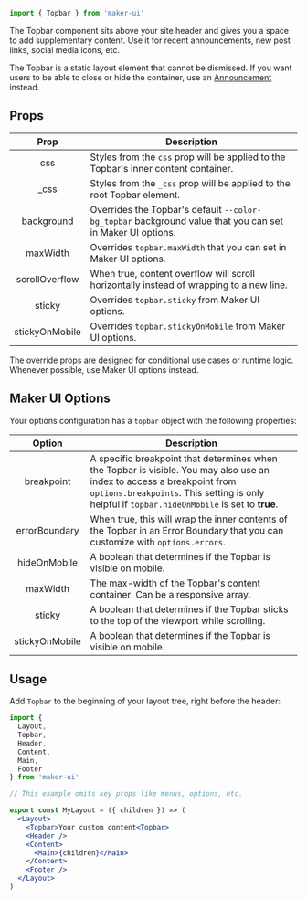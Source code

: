 <SEO
  title="Topbar"
  description="Use the Topbar component to add extra content above your header navigation."
/>

<Diagram component="Topbar">

```jsx
import { Topbar } from 'maker-ui'
```

</Diagram>

The Topbar component sits above your site header and gives you a space to add supplementary content. Use it for recent announcements, new post links, social media icons, etc.

The Topbar is a static layout element that cannot be dismissed. If you want users to be able to close or hide the container, use an [Announcement](/docs/elements/announcement) instead.

## Props

|      Prop      | Description                                                                                                                                   |
| :------------: | --------------------------------------------------------------------------------------------------------------------------------------------- |
|      css       | <Type name="object" /> Styles from the `css` prop will be applied to the Topbar's inner content container.                                    |
|     \_css      | <Type name="object" /> Styles from the `_css` prop will be applied to the root Topbar element.                                                |
|   background   | <Type name="ResponsiveString" /> Overrides the Topbar's default `--color-bg_topbar` background value that you can set in Maker UI options.    |
|    maxWidth    | <Type name="ResponsiveScale" /> Overrides `topbar.maxWidth` that you can set in Maker UI options.                                             |
| scrollOverflow | <Type name="boolean"/> When true, content overflow will scroll horizontally instead of wrapping to a new line. <DefaultValue value="false" /> |
|     sticky     | <Type name="boolean"/> Overrides `topbar.sticky` from Maker UI options.                                                                       |
| stickyOnMobile | <Type name="boolean"/> Overrides `topbar.stickyOnMobile` from Maker UI options.                                                               |

<Callout type="suggestion">
  The override props are designed for conditional use cases or runtime logic.
  Whenever possible, use Maker UI options instead.
</Callout>

## Maker UI Options

Your options configuration has a `topbar` object with the following properties:

|     Option     | Description                                                                                                                                                                                                                                                                                                                              |
| :------------: | ---------------------------------------------------------------------------------------------------------------------------------------------------------------------------------------------------------------------------------------------------------------------------------------------------------------------------------------- |
|   breakpoint   | <Type name="string-number" /> A specific breakpoint that determines when the Topbar is visible. You may also use an index to access a breakpoint from `options.breakpoints`. This setting is only helpful if `topbar.hideOnMobile` is set to **true**. <DefaultValue value="0" note="The first index of your global breakpoints array"/> |
| errorBoundary  | <Type name="boolean" /> When true, this will wrap the inner contents of the Topbar in an Error Boundary that you can customize with `options.errors`. <DefaultValue value="false" />                                                                                                                                                     |
|  hideOnMobile  | <Type name="boolean" /> A boolean that determines if the Topbar is visible on mobile.<DefaultValue value="false" />                                                                                                                                                                                                                      |
|    maxWidth    | <Type name="ResponsiveScale" /> The max-width of the Topbar's content container. Can be a responsive array. <DefaultValue value="1260" />                                                                                                                                                                                                |
|     sticky     | <Type name="boolean" /> A boolean that determines if the Topbar sticks to the top of the viewport while scrolling. <DefaultValue value="false" />                                                                                                                                                                                        |
| stickyOnMobile | <Type name="boolean" /> A boolean that determines if the Topbar is visible on mobile. <DefaultValue value="false" />                                                                                                                                                                                                                     |

## Usage

Add `Topbar` to the beginning of your layout tree, right before the header:

```jsx {14}
import {
  Layout,
  Topbar,
  Header,
  Content,
  Main,
  Footer
} from 'maker-ui'

// This example omits key props like menus, options, etc.

export const MyLayout = ({ children }) => (
  <Layout>
    <Topbar>Your custom content<Topbar>
    <Header />
    <Content>
      <Main>{children}</Main>
    </Content>
    <Footer />
  </Layout>
)
```
